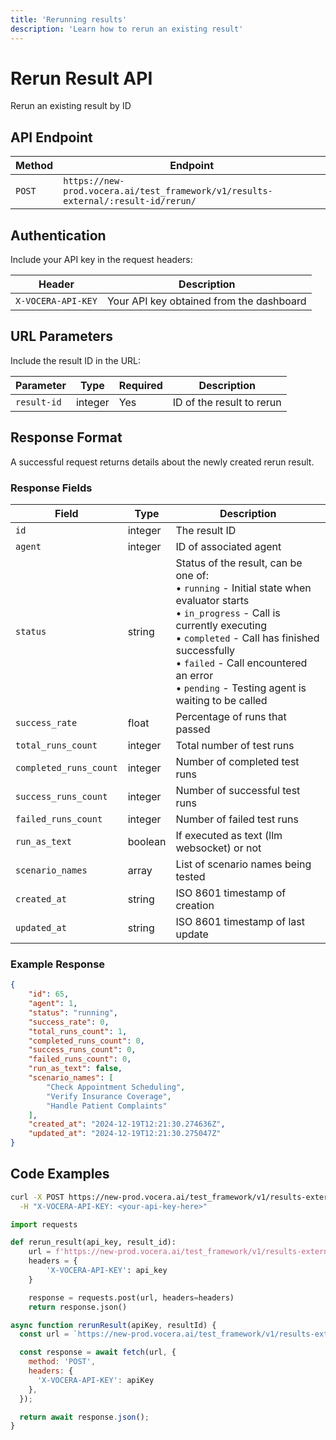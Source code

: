 ```yaml
---
title: 'Rerunning results'
description: 'Learn how to rerun an existing result'
---
```


# Rerun Result API
Rerun an existing result by ID

## API Endpoint

| Method | Endpoint |
|--------|----------|
| `POST` | `https://new-prod.vocera.ai/test_framework/v1/results-external/:result-id/rerun/` |

## Authentication

Include your API key in the request headers:

| Header | Description |
|--------|--------|
| `X-VOCERA-API-KEY` | Your API key obtained from the dashboard |

## URL Parameters

Include the result ID in the URL:

| Parameter | Type | Required | Description |
|-----------|------|----------|-------------|
| `result-id` | integer | Yes | ID of the result to rerun |

## Response Format

A successful request returns details about the newly created rerun result.

### Response Fields

| Field | Type | Description |
|-------|------|-------------|
| `id` | integer | The result ID |
| `agent` | integer | ID of associated agent |
| `status` | string | Status of the result, can be one of:<br/>• `running` - Initial state when evaluator starts<br/>• `in_progress` - Call is currently executing<br/>• `completed` - Call has finished successfully<br/>• `failed` - Call encountered an error<br/>• `pending` - Testing agent is waiting to be called |
| `success_rate` | float | Percentage of runs that passed |
| `total_runs_count` | integer | Total number of test runs |
| `completed_runs_count` | integer | Number of completed test runs |
| `success_runs_count` | integer | Number of successful test runs |
| `failed_runs_count` | integer | Number of failed test runs |
| `run_as_text` | boolean | If executed as text (llm websocket) or not |
| `scenario_names` | array | List of scenario names being tested |
| `created_at` | string | ISO 8601 timestamp of creation |
| `updated_at` | string | ISO 8601 timestamp of last update |

### Example Response

```json
{
    "id": 65,
    "agent": 1,
    "status": "running",
    "success_rate": 0,
    "total_runs_count": 1,
    "completed_runs_count": 0,
    "success_runs_count": 0,
    "failed_runs_count": 0,
    "run_as_text": false,
    "scenario_names": [
        "Check Appointment Scheduling",
        "Verify Insurance Coverage",
        "Handle Patient Complaints"
    ],
    "created_at": "2024-12-19T12:21:30.274636Z",
    "updated_at": "2024-12-19T12:21:30.275047Z"
}
```

## Code Examples

<CodeGroup>

```bash Curl
curl -X POST https://new-prod.vocera.ai/test_framework/v1/results-external/:your-result-id/rerun/ \
  -H "X-VOCERA-API-KEY: <your-api-key-here>"
```

```python Python
import requests

def rerun_result(api_key, result_id):
    url = f'https://new-prod.vocera.ai/test_framework/v1/results-external/{result_id}/rerun/'
    headers = {
        'X-VOCERA-API-KEY': api_key
    }

    response = requests.post(url, headers=headers)
    return response.json()
```

```javascript JavaScript
async function rerunResult(apiKey, resultId) {
  const url = `https://new-prod.vocera.ai/test_framework/v1/results-external/${resultId}/rerun/`;

  const response = await fetch(url, {
    method: 'POST',
    headers: {
      'X-VOCERA-API-KEY': apiKey
    },
  });

  return await response.json();
}
```
</CodeGroup>
